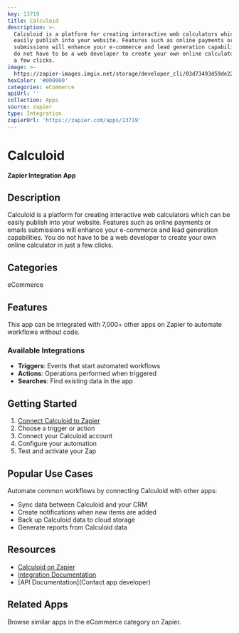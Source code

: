 ```yaml
---
key: 13719
title: Calculoid
description: >-
  Calculoid is a platform for creating interactive web calculators which can be
  easily publish into your website. Features such as online payments or emails
  submissions will enhance your e-commerce and lead generation capabilities. You
  do not have to be a web developer to create your own online calculator in just
  a few clicks.
image: >-
  https://zapier-images.imgix.net/storage/developer_cli/03d73493d59de22925cf393beb58ca21.png?auto=format%2Ccompress&ixlib=python-3.0.0&q=50
hexColor: '#000000'
categories: eCommerce
apiUrl: ''
collection: Apps
source: zapier
type: Integration
zapierUrl: 'https://zapier.com/apps/13719'
---
```

# Calculoid

**Zapier Integration App**

## Description

Calculoid is a platform for creating interactive web calculators which can be easily publish into your website. Features such as online payments or emails submissions will enhance your e-commerce and lead generation capabilities. You do not have to be a web developer to create your own online calculator in just a few clicks.

## Categories

eCommerce

## Features

This app can be integrated with 7,000+ other apps on Zapier to automate workflows without code.

### Available Integrations

- **Triggers**: Events that start automated workflows
- **Actions**: Operations performed when triggered
- **Searches**: Find existing data in the app

## Getting Started

1. [Connect Calculoid to Zapier](https://zapier.com/apps/13719)
2. Choose a trigger or action
3. Connect your Calculoid account
4. Configure your automation
5. Test and activate your Zap

## Popular Use Cases

Automate common workflows by connecting Calculoid with other apps:

- Sync data between Calculoid and your CRM
- Create notifications when new items are added
- Back up Calculoid data to cloud storage
- Generate reports from Calculoid data

## Resources

- [Calculoid on Zapier](https://zapier.com/apps/13719)
- [Integration Documentation](https://zapier.com/apps/13719/integrations)
- [API Documentation](Contact app developer)

## Related Apps

Browse similar apps in the eCommerce category on Zapier.
